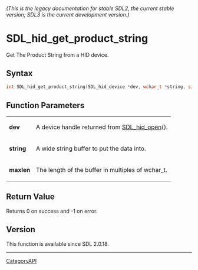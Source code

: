 ====== (This is the legacy documentation for stable SDL2, the current stable version; SDL3 is the current development version.) ======
= SDL_hid_get_product_string =

Get The Product String from a HID device.

== Syntax ==

<syntaxhighlight lang='c'>
int SDL_hid_get_product_string(SDL_hid_device *dev, wchar_t *string, size_t maxlen);
</syntaxhighlight>

== Function Parameters ==

{|
|'''dev'''
|A device handle returned from [[SDL_hid_open]]().
|-
|'''string'''
|A wide string buffer to put the data into.
|-
|'''maxlen'''
|The length of the buffer in multiples of wchar_t.
|}

== Return Value ==

Returns 0 on success and -1 on error.

== Version ==

This function is available since SDL 2.0.18.

----
[[CategoryAPI]]


